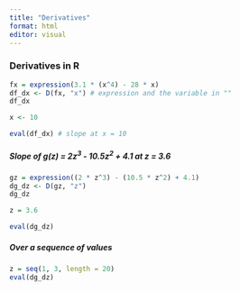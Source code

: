 ```yaml
---
title: "Derivatives"
format: html
editor: visual
---
```


### Derivatives in R

```r
fx = expression(3.1 * (x^4) - 28 * x) 
df_dx <- D(fx, "x") # expression and the variable in ""
df_dx

x <- 10

eval(df_dx) # slope at x = 10
```

##### Slope of g(z) = 2z^3^ - 10.5z^2^ + 4.1 at z = 3.6

```r
gz = expression((2 * z^3) - (10.5 * z^2) + 4.1)
dg_dz <- D(gz, "z")
dg_dz

z = 3.6

eval(dg_dz)

```

##### Over a sequence of values
```r
z = seq(1, 3, length = 20)
eval(dg_dz)

```

